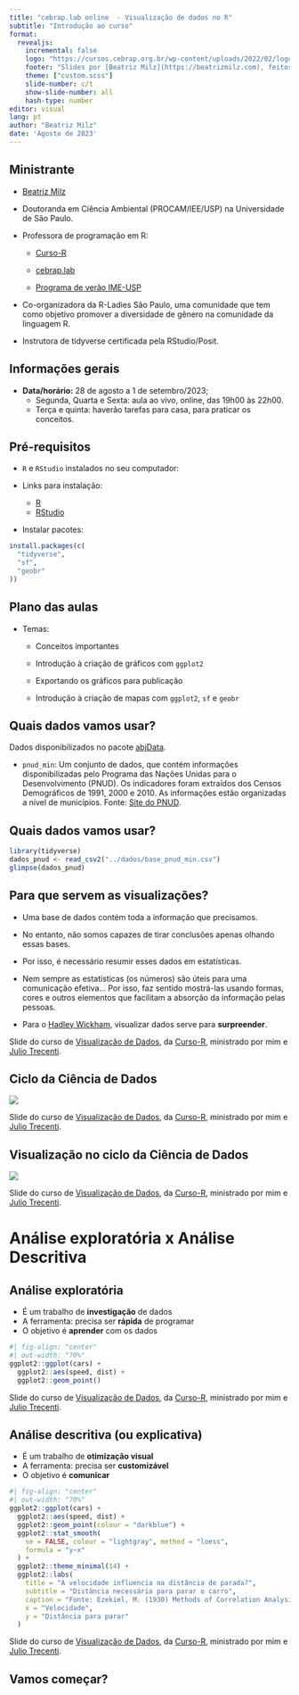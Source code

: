 ```yaml
---
title: "cebrap.lab online  - Visualização de dados no R"
subtitle: "Introdução ao curso"
format:
  revealjs:
    incremental: false
    logo: "https://cursos.cebrap.org.br/wp-content/uploads/2022/02/logo-nav.png"
    footer: "Slides por [Beatriz Milz](https://beatrizmilz.com), feitos com [Quarto](https://quarto.org/docs/presentations/revealjs/index.html). Códigos e materiais disponíveis no [GitHub](https://github.com/beatrizmilz/2023-08-cebrap-lab-viz). Licença de uso: [CC-BY-SA](https://beatrizmilz.com/license/)."
    theme: ["custom.scss"]
    slide-number: c/t
    show-slide-number: all
    hash-type: number
editor: visual
lang: pt
author: "Beatriz Milz"
date: 'Agosto de 2023'
---
```


## Ministrante

-   [Beatriz Milz](https://beatrizmilz.com/about/)

-   Doutoranda em Ciência Ambiental (PROCAM/IEE/USP) na Universidade de São Paulo.

- Professora de programação em R:

   - [Curso-R](https://curso-r.com/)

   - [cebrap.lab](https://cebrap.org.br/cebrap-lab/)

   - [Programa de verão IME-USP](https://www.ime.usp.br/~verao/)


-   Co-organizadora da R-Ladies São Paulo, uma comunidade que tem como objetivo promover a diversidade de gênero na comunidade da linguagem R.

-   Instrutora de tidyverse certificada pela RStudio/Posit.

## Informações gerais

-   **Data/horário:** 28 de agosto a 1 de setembro/2023;
    -   Segunda, Quarta e Sexta: aula ao vivo, online, das 19h00 às 22h00.
    -   Terça e quinta: haverão tarefas para casa, para praticar os conceitos.

## Pré-requisitos


-   `R` e `RStudio` instalados no seu computador:

-   Links para instalação:

    -   [R](https://cran.r-project.org/bin/windows/base/)
    -   [RStudio](https://rstudio.com/products/rstudio/download/)


- Instalar pacotes:

```r
install.packages(c(
  "tidyverse",
  "sf",
  "geobr"
))
```



## Plano das aulas

-   Temas:

    -  Conceitos importantes

    -  Introdução à criação de gráficos com `ggplot2`

    -  Exportando os gráficos para publicação

    - Introdução à criação de mapas com `ggplot2`, `sf` e `geobr`



## Quais dados vamos usar?

Dados disponibilizados no pacote [abjData](https://abjur.github.io/abjData/).

-   `pnud_min`: Um conjunto de dados, que contém informações disponibilizadas pelo Programa das Nações Unidas para o Desenvolvimento (PNUD). Os indicadores foram extraídos dos Censos Demográficos de 1991, 2000 e 2010. As informações estão organizadas a nível de municípios. Fonte: [Site do PNUD](https://www.br.undp.org/content/brazil/pt/home/idh0/atlas-do-desenvolvimento-humano/atlas-dos-municipios.html).

## Quais dados vamos usar?

```r
library(tidyverse)
dados_pnud <- read_csv2("../dados/base_pnud_min.csv")
glimpse(dados_pnud)
```



##  Para que servem as visualizações?


- Uma base de dados contém toda a informação que precisamos.

- No entanto, não somos capazes de tirar conclusões apenas olhando essas bases.

- Por isso, é necessário resumir esses dados em estatísticas.

- Nem sempre as estatísticas (os números) são úteis para uma comunicação efetiva... Por isso, faz sentido mostrá-las usando formas, cores e outros elementos que facilitam a absorção da informação pelas pessoas.

- Para o [Hadley Wickham](https://hadley.nz), visualizar dados serve para **surpreender**.

:::footer
Slide do curso de [Visualização de Dados](https://curso-r.github.io/main-visualizacao/slides/slides.html), da [Curso-R](https://curso-r.com), ministrado por mim e [Julio Trecenti](https://br.linkedin.com/in/jtrecenti).
:::

## Ciclo da Ciência de Dados

<img src="img/ciclo-ciencia-de-dados.png" style="display: block; margin-left: auto; margin-right: auto;"/>

:::footer
Slide do curso de [Visualização de Dados](https://curso-r.github.io/main-visualizacao/slides/slides.html), da [Curso-R](https://curso-r.com), ministrado por mim e [Julio Trecenti](https://br.linkedin.com/in/jtrecenti).
:::



## Visualização no ciclo da Ciência de Dados

<img src="img/ciclo-ciencia-de-dados-vis.png" style="display: block; margin-left: auto; margin-right: auto;"/>

:::footer
Slide do curso de [Visualização de Dados](https://curso-r.github.io/main-visualizacao/slides/slides.html), da [Curso-R](https://curso-r.com), ministrado por mim e [Julio Trecenti](https://br.linkedin.com/in/jtrecenti).
:::



# Análise exploratória x Análise Descritiva

## Análise exploratória

- É um trabalho de __investigação__ de dados
- A ferramenta: precisa ser __rápida__ de programar
- O objetivo é **aprender** com os dados

```r
#| fig-align: "center"
#| out-width: "70%"
ggplot2::ggplot(cars) +
  ggplot2::aes(speed, dist) +
  ggplot2::geom_point()
```

:::footer
Slide do curso de [Visualização de Dados](https://curso-r.github.io/main-visualizacao/slides/slides.html), da [Curso-R](https://curso-r.com), ministrado por mim e [Julio Trecenti](https://br.linkedin.com/in/jtrecenti).
:::



## Análise descritiva (ou explicativa)


- É um trabalho de __otimização visual__
- A ferramenta: precisa ser __customizável__
- O objetivo é **comunicar**

```r
#| fig-align: "center"
#| out-width: "70%"
ggplot2::ggplot(cars) +
  ggplot2::aes(speed, dist) +
  ggplot2::geom_point(colour = "darkblue") +
  ggplot2::stat_smooth(
    se = FALSE, colour = "lightgray", method = "loess",
    formula = "y~x"
  ) +
  ggplot2::theme_minimal(14) +
  ggplot2::labs(
    title = "A velocidade influencia na distância de parada?",
    subtitle = "Distância necessária para parar o carro",
    caption = "Fonte: Ezekiel, M. (1930) Methods of Correlation Analysis. Wiley",
    x = "Velocidade",
    y = "Distância para parar"
  )
```


:::footer
Slide do curso de [Visualização de Dados](https://curso-r.github.io/main-visualizacao/slides/slides.html), da [Curso-R](https://curso-r.com), ministrado por mim e [Julio Trecenti](https://br.linkedin.com/in/jtrecenti).
:::

## Vamos começar? {.middle .center}
